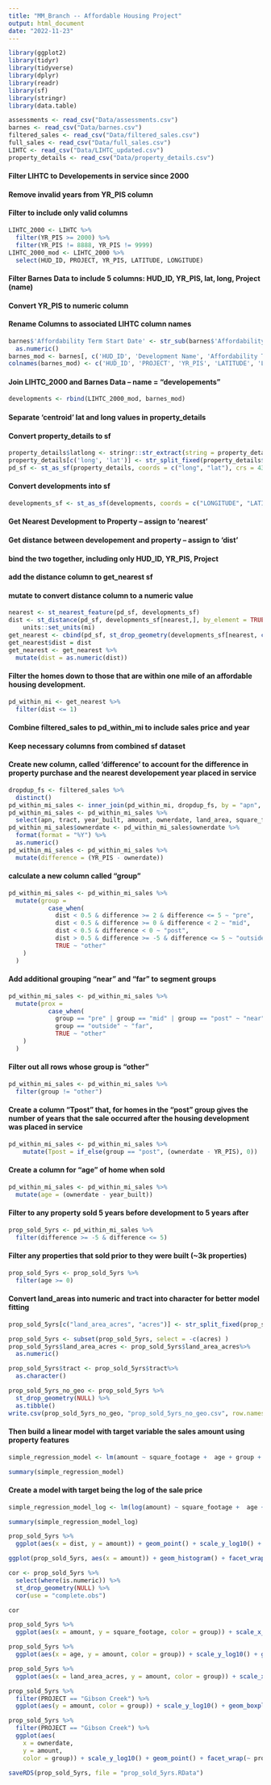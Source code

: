 ```yaml
---
title: "MM_Branch -- Affordable Housing Project"
output: html_document
date: "2022-11-23"
---
```


```r
library(ggplot2)
library(tidyr)
library(tidyverse)
library(dplyr)
library(readr)
library(sf)
library(stringr)
library(data.table)
```


```r
assessments <- read_csv("Data/assessments.csv")
barnes <- read_csv("Data/barnes.csv")
filtered_sales <- read_csv("Data/filtered_sales.csv")
full_sales <- read_csv("Data/full_sales.csv")
LIHTC <- read_csv("Data/LIHTC_updated.csv")
property_details <- read_csv("Data/property_details.csv")
```
#### Filter LIHTC to Developements in service since 2000
#### Remove invalid years from YR_PIS column
#### Filter to include only valid columns

```r
LIHTC_2000 <- LIHTC %>% 
  filter(YR_PIS >= 2000) %>% 
  filter(YR_PIS != 8888, YR_PIS != 9999)
LIHTC_2000_mod <- LIHTC_2000 %>% 
  select(HUD_ID, PROJECT, YR_PIS, LATITUDE, LONGITUDE)
```
#### Filter Barnes Data to include 5 columns: HUD_ID, YR_PIS, lat, long, Project (name)
#### Convert YR_PIS to numeric column
#### Rename Columns to associated LIHTC column names
```r
barnes$'Affordability Term Start Date' <- str_sub(barnes$'Affordability Term Start Date', start=-4, end=-1) %>%
  as.numeric()
barnes_mod <- barnes[, c('HUD_ID', 'Development Name', 'Affordability Term Start Date', 'lat', 'lng')]
colnames(barnes_mod) <- c('HUD_ID', 'PROJECT', 'YR_PIS', 'LATITUDE', 'LONGITUDE')
```
#### Join LIHTC_2000 and Barnes Data -- name = "developements"

```r
developments <- rbind(LIHTC_2000_mod, barnes_mod)
```

#### Separate 'centroid' lat and long values in property_details
#### Convert property_details to sf
```r
property_details$latlong <- stringr::str_extract(string = property_details$centroid, pattern = "(?<=\\().*(?=\\))")
property_details[c('long', 'lat')] <- str_split_fixed(property_details$latlong,',', 2)
pd_sf <- st_as_sf(property_details, coords = c("long", "lat"), crs = 4326)
```

#### Convert developments into sf 
```r
developments_sf <- st_as_sf(developments, coords = c("LONGITUDE", "LATITUDE"), crs = 4326)
```

#### Get Nearest Development to Property -- assign to 'nearest'
#### Get distance between developement and property -- assign to 'dist'
#### bind the two together, including only HUD_ID, YR_PIS, Project
#### add the distance column to get_nearest sf
#### mutate to convert distance column to a numeric value
```r
nearest <- st_nearest_feature(pd_sf, developments_sf)
dist <- st_distance(pd_sf, developments_sf[nearest,], by_element = TRUE) %>%
    units::set_units(mi)
get_nearest <- cbind(pd_sf, st_drop_geometry(developments_sf[nearest, c("HUD_ID", "YR_PIS", "PROJECT")]))
get_nearest$dist = dist
get_nearest <- get_nearest %>% 
  mutate(dist = as.numeric(dist))
```

#### Filter the homes down to those that are within one mile of an affordable housing development.
```r
pd_within_mi <- get_nearest %>% 
  filter(dist <= 1)
```

#### Combine filtered_sales to pd_within_mi to include sales price and year
#### Keep necessary columns from combined sf dataset
#### Create new column, called 'difference' to account for the difference in property purchase and the nearest developement year placed in service
```r
dropdup_fs <- filtered_sales %>%
  distinct()
pd_within_mi_sales <- inner_join(pd_within_mi, dropdup_fs, by = "apn", copy = FALSE, suffix = c(".pd_within_mi", ".dropdup_fs"))
pd_within_mi_sales <- pd_within_mi_sales %>% 
  select(apn, tract, year_built, amount, ownerdate, land_area, square_footage, story_height, building_condition, number_of_rooms, number_of_beds, number_of_baths, number_of_half_bath, number_of_fixtures, PROJECT, HUD_ID, dist, YR_PIS, geometry)
pd_within_mi_sales$ownerdate <- pd_within_mi_sales$ownerdate %>% 
  format(format = "%Y") %>% 
  as.numeric()
pd_within_mi_sales <- pd_within_mi_sales %>% 
  mutate(difference = (YR_PIS - ownerdate))
```

#### calculate a new column called "group"
```r
pd_within_mi_sales <- pd_within_mi_sales %>%
  mutate(group = 
           case_when(
             dist < 0.5 & difference >= 2 & difference <= 5 ~ "pre",
             dist < 0.5 & difference >= 0 & difference < 2 ~ "mid",
             dist < 0.5 & difference < 0 ~ "post",
             dist > 0.5 & difference >= -5 & difference <= 5 ~ "outside",
             TRUE ~ "other"
    )
  )
```

#### Add additional grouping "near" and "far" to segment groups
```r
pd_within_mi_sales <- pd_within_mi_sales %>%
  mutate(prox = 
           case_when(
             group == "pre" | group == "mid" | group == "post" ~ "near",
             group == "outside" ~ "far",
             TRUE ~ "other"
    )
  )
```

#### Filter out all rows whose group is "other"
```r
pd_within_mi_sales <- pd_within_mi_sales %>% 
  filter(group != "other")
```

#### Create a column "Tpost" that, for homes in the "post" group gives the number of years that the sale occurred after the housing development was placed in service
```r
pd_within_mi_sales <- pd_within_mi_sales %>%
    mutate(Tpost = if_else(group == "post", (ownerdate - YR_PIS), 0))
```

#### Create a column for "age" of home when sold
```r
pd_within_mi_sales <- pd_within_mi_sales %>% 
  mutate(age = (ownerdate - year_built))

```

#### Filter to any property sold 5 years before development to 5 years after
```r
prop_sold_5yrs <- pd_within_mi_sales %>% 
  filter(difference >= -5 & difference <= 5)
```

#### Filter any properties that sold prior to they were built (~3k properties)
```r
prop_sold_5yrs <- prop_sold_5yrs %>% 
  filter(age >= 0)
```

#### Convert land_areas into numeric and tract into character for better model fitting
```r
prop_sold_5yrs[c("land_area_acres", "acres")] <- str_split_fixed(prop_sold_5yrs$land_area,' ', 2)

prop_sold_5yrs <- subset(prop_sold_5yrs, select = -c(acres) )
prop_sold_5yrs$land_area_acres <- prop_sold_5yrs$land_area_acres%>%
  as.numeric()

prop_sold_5yrs$tract <- prop_sold_5yrs$tract%>%
  as.character()
```

```r
prop_sold_5yrs_no_geo <- prop_sold_5yrs %>% 
  st_drop_geometry(NULL) %>% 
  as.tibble()
write.csv(prop_sold_5yrs_no_geo, "prop_sold_5yrs_no_geo.csv", row.names=FALSE)
```


#### Then build a linear model with target variable the sales amount using property features
```r
simple_regression_model <- lm(amount ~ square_footage +  age + group + ownerdate + tract + land_area_acres, data = prop_sold_5yrs)

summary(simple_regression_model)
```


#### Create a model with target being the log of the sale price
```r
simple_regression_model_log <- lm(log(amount) ~ square_footage +  age + group + ownerdate + tract + land_area_acres, data = prop_sold_5yrs)

summary(simple_regression_model_log)
```

```r
prop_sold_5yrs %>% 
  ggplot(aes(x = dist, y = amount)) + geom_point() + scale_y_log10() + facet_wrap(~ group)
```

```r
ggplot(prop_sold_5yrs, aes(x = amount)) + geom_histogram() + facet_wrap(~ group)
```


```r
cor <- prop_sold_5yrs %>% 
  select(where(is.numeric)) %>% 
  st_drop_geometry(NULL) %>% 
  cor(use = "complete.obs")

cor
```


```r
prop_sold_5yrs %>% 
  ggplot(aes(x = amount, y = square_footage, color = group)) + scale_x_log10() + scale_y_log10() + geom_point() + facet_wrap(~ group)
```
```r
prop_sold_5yrs %>% 
  ggplot(aes(x = age, y = amount, color = group)) + scale_y_log10() + geom_point() + facet_wrap(~ group)
```

```r
prop_sold_5yrs %>% 
  ggplot(aes(x = land_area_acres, y = amount, color = group)) + scale_x_log10() + scale_y_log10() + geom_point() + facet_wrap(~ group)
```

```r
prop_sold_5yrs %>%
  filter(PROJECT == "Gibson Creek") %>% 
  ggplot(aes(y = amount, color = group)) + scale_y_log10() + geom_boxplot() + facet_wrap(~ prox)
```

```r
prop_sold_5yrs %>%
  filter(PROJECT == "Gibson Creek") %>% 
  ggplot(aes(
    x = ownerdate, 
    y = amount, 
    color = group)) + scale_y_log10() + geom_point() + facet_wrap(~ prox) + geom_smooth(method = lm)
```
```r
saveRDS(prop_sold_5yrs, file = "prop_sold_5yrs.RData")
```

```r

```

